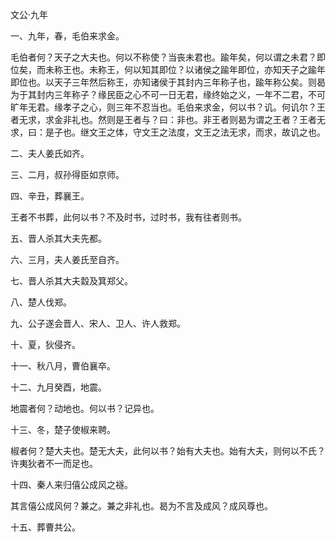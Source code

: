 

文公·九年

一、九年，春，毛伯来求金。

毛伯者何？天子之大夫也。何以不称使？当丧未君也。踰年矣，何以谓之未君？即位矣，而未称王也。未称王，何以知其即位？以诸侯之踰年即位，亦知天子之踰年即位也。以天子三年然后称王，亦知诸侯于其封内三年称子也，踰年称公矣。则曷为于其封内三年称子？缘民臣之心不可一日无君，缘终始之义，一年不二君，不可旷年无君。缘孝子之心，则三年不忍当也。毛伯来求金，何以书？讥。何讥尔？王者无求，求金非礼也。然则是王者与？曰：非也。非王者则曷为谓之王者？王者无求，曰：是子也。继文王之体，守文王之法度，文王之法无求，而求，故讥之也。

二、夫人姜氏如齐。

三、二月，叔孙得臣如京师。

四、辛丑，葬襄王。

王者不书葬，此何以书？不及时书，过时书，我有往者则书。

五、晋人杀其大夫先都。

六、三月，夫人姜氏至自齐。

七、晋人杀其大夫縠及箕郑父。

八、楚人伐郑。

九、公子遂会晋人、宋人、卫人、许人救郑。

十、夏，狄侵齐。

十一、秋八月，曹伯襄卒。

十二、九月癸酉，地震。

地震者何？动地也。何以书？记异也。

十三、冬，楚子使椒来聘。

椒者何？楚大夫也。楚无大夫，此何以书？始有大夫也。始有大夫，则何以不氏？许夷狄者不一而足也。

十四、秦人来归僖公成风之襚。

其言僖公成风何？兼之。兼之非礼也。曷为不言及成风？成风尊也。

十五、葬曹共公。

